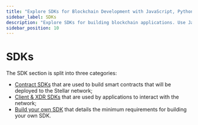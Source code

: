 ```yaml
---
title: "Explore SDKs for Blockchain Development with JavaScript, Python & More"
sidebar_label: SDKs
description: "Explore SDKs for building blockchain applications. Use JavaScript, Python, and more to interact with the Stellar network and streamline development."
sidebar_position: 10
---
```


# SDKs


The SDK section is split into three categories:

- [Contract SDKs](./contract-sdks.mdx) that are used to build smart contracts that will be deployed to the Stellar network;
- [Client & XDR SDKs](./client-sdks.mdx) that are used by applications to interact with the network;
- [Build your own SDK](./build-your-own.mdx) that details the minimum requirements for building your own SDK.

<DocCardList />
